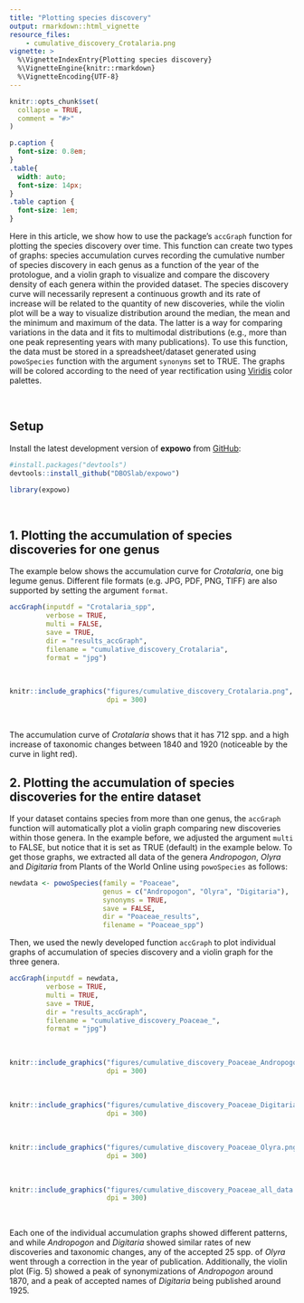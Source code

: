 ```yaml
---
title: "Plotting species discovery"
output: rmarkdown::html_vignette
resource_files:
    - cumulative_discovery_Crotalaria.png
vignette: >
  %\VignetteIndexEntry{Plotting species discovery}
  %\VignetteEngine{knitr::rmarkdown}
  %\VignetteEncoding{UTF-8}
---
```


```r
knitr::opts_chunk$set(
  collapse = TRUE,
  comment = "#>"
)
```

```css
p.caption {
  font-size: 0.8em;
}
.table{
  width: auto;
  font-size: 14px;
}
.table caption {
  font-size: 1em;
}
```

Here in this article, we show how to use the package's `accGraph` function
for plotting the species discovery over time. This function can create two types of graphs: species accumulation curves recording the cumulative number of species discovery in each genus as a function of the year of the protologue, and a violin graph to visualize and compare the discovery density of each genera within the provided dataset. The species discovery curve will necessarily represent a continuous growth and its rate of increase will be related to the quantity of new discoveries, while the violin plot will be a way to visualize distribution around the median, the mean and the minimum and maximum of the data. The latter is a way for comparing variations in the data and it fits to multimodal distributions (e.g., more than one peak representing years with many publications). To use this function, the data must be stored in a spreadsheet/dataset generated using `powoSpecies` function with the argument `synonyms` set to TRUE. The graphs will be colored according to the need of year rectification using [Viridis](https://CRAN.R-project.org/package=viridis) color palettes.\

\

## Setup

Install the latest development version of __expowo__ from 
[GitHub](https://github.com/):

``` r
#install.packages("devtools")
devtools::install_github("DBOSlab/expowo")
```
```r
library(expowo)
```

\

## 1. Plotting the accumulation of species discoveries for one genus
The example below shows the accumulation curve for _Crotalaria_, one big legume genus.
Different file formats (e.g. JPG, PDF, PNG, TIFF) are also supported by setting 
the argument `format`.\ 

```r
accGraph(inputdf = "Crotalaria_spp",
         verbose = TRUE,
         multi = FALSE,
         save = TRUE,
         dir = "results_accGraph",
         filename = "cumulative_discovery_Crotalaria",
         format = "jpg")
```

\
```r
knitr::include_graphics("figures/cumulative_discovery_Crotalaria.png", 
                        dpi = 300)
```

\

The accumulation curve of _Crotalaria_ shows that it has 712 spp. and a high increase of taxonomic changes between 1840 and 1920 (noticeable by the curve in light red).

## 2. Plotting the accumulation of species discoveries for the entire dataset
If your dataset contains species from more than one genus, the `accGraph` function will
automatically plot a violin graph comparing new discoveries within those genera. In the example before, we adjusted the argument `multi` to FALSE, but notice that it is set as TRUE (default) in the example below. To get those graphs, we extracted
all data of the genera _Andropogon_, _Olyra_ and _Digitaria_ from Plants of the World Online using `powoSpecies` as follows:

```r
newdata <- powoSpecies(family = "Poaceae",
                       genus = c("Andropogon", "Olyra", "Digitaria"),
                       synonyms = TRUE,
                       save = FALSE,
                       dir = "Poaceae_results",
                       filename = "Poaceae_spp")
```

Then, we used the newly developed function `accGraph` to plot individual graphs of 
accumulation of species discovery and a violin graph for the three genera. 

```r
accGraph(inputdf = newdata,
         verbose = TRUE,
         multi = TRUE,
         save = TRUE,
         dir = "results_accGraph",
         filename = "cumulative_discovery_Poaceae_",
         format = "jpg")
```
\
```r
knitr::include_graphics("figures/cumulative_discovery_Poaceae_Andropogon.png", 
                        dpi = 300)
```
\
```r
knitr::include_graphics("figures/cumulative_discovery_Poaceae_Digitaria.png", 
                        dpi = 300)
```
\
```r
knitr::include_graphics("figures/cumulative_discovery_Poaceae_Olyra.png", 
                        dpi = 300)
```
\
```r
knitr::include_graphics("figures/cumulative_discovery_Poaceae_all_data.png", 
                        dpi = 300)
```
\

Each one of the individual accumulation graphs showed different patterns, and while _Andropogon_ and _Digitaria_ showed similar rates of new discoveries and taxonomic changes, any of the accepted 25 spp. of _Olyra_ went through a correction in the year of publication. Additionally, the violin plot (Fig. 5) showed a peak of synonymizations of _Andropogon_ around 1870, and a peak of accepted names of _Digitaria_ being published around 1925.
\

